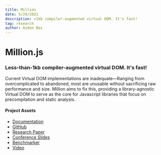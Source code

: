 ```yaml
---
title: Million
date: 5/29/2021
description: <1kb compiler-augmented virtual DOM. It's fast!
tag: research
author: Aiden Bai
---
```



# Million.js

### Less-than-1kb compiler-augmented virtual DOM. It's fast!

Current Virtual DOM implementations are inadequate—Ranging from overcomplicated to abandoned, most are unusable without sacrificing raw performance and size. Million aims to fix this, providing a library-agnostic Virtual DOM to serve as the core for Javascript libraries that focus on precompilation and static analysis.

#### Project Assets

- [Documentation](https://million.js.org)
- [GitHub](https://github.com/aidenybai/million)
- [Research Paper](https://www.overleaf.com/read/sztmjdmfzykx)
- [Conference Slides](https://docs.google.com/presentation/d/e/2PACX-1vQ5ChzziKq1rgjKP0PvMVjJwd4x8_H0EdNbeUQmMzG7k8k3AloQRm86D9aEuvwzz2GtPW6JCiRTx_9P/pub?start=false&loop=false&delayms=3000)
- [Benchmarker](https://million.aidenybai.com)
- [Video](https://youtu.be/ak4oJvWU0bY)

<Giscus
  repo="aidenybai/site"
  repoId="R_kgDOGKG46g"
  category="General"
  categoryId="DIC_kwDOGKG46s4CAJvK"
  mapping="<title>"
  reactionsEnabled="1"
  emitMetadata="0"
  theme="light"
/>
